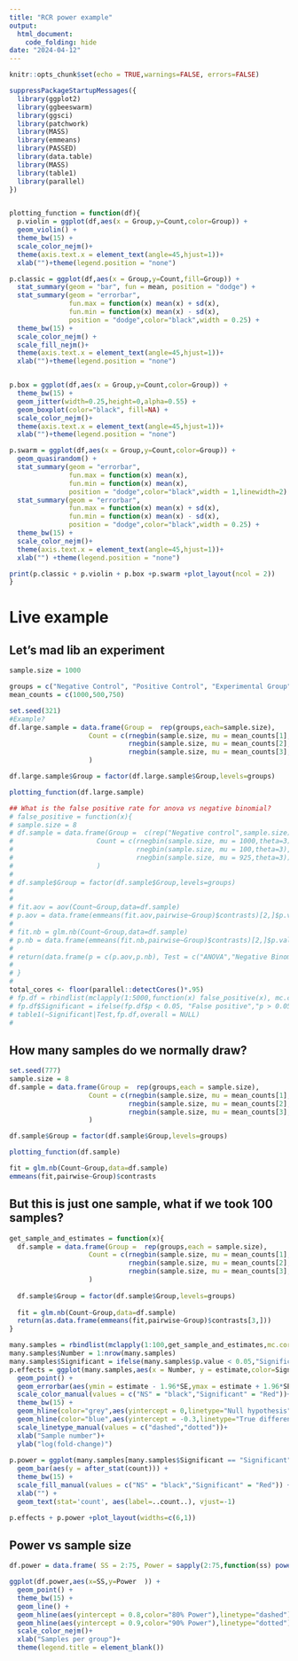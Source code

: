 ```yaml
---
title: "RCR power example"
output: 
  html_document:
    code_folding: hide
date: "2024-04-12"
---
```


```r
knitr::opts_chunk$set(echo = TRUE,warnings=FALSE, errors=FALSE)

suppressPackageStartupMessages({
  library(ggplot2)
  library(ggbeeswarm)
  library(ggsci)
  library(patchwork)
  library(MASS)
  library(emmeans)
  library(PASSED)
  library(data.table)
  library(MASS)
  library(table1)
  library(parallel)
})


plotting_function = function(df){
  p.violin = ggplot(df,aes(x = Group,y=Count,color=Group)) + 
  geom_violin() +
  theme_bw(15) +
  scale_color_nejm()+
  theme(axis.text.x = element_text(angle=45,hjust=1))+
  xlab("")+theme(legend.position = "none")

p.classic = ggplot(df,aes(x = Group,y=Count,fill=Group)) + 
  stat_summary(geom = "bar", fun = mean, position = "dodge") +
  stat_summary(geom = "errorbar", 
               fun.max = function(x) mean(x) + sd(x),
               fun.min = function(x) mean(x) - sd(x),
               position = "dodge",color="black",width = 0.25) +
  theme_bw(15) +
  scale_color_nejm() +
  scale_fill_nejm()+
  theme(axis.text.x = element_text(angle=45,hjust=1))+
  xlab("")+theme(legend.position = "none")


p.box = ggplot(df,aes(x = Group,y=Count,color=Group)) + 
  theme_bw(15) +
  geom_jitter(width=0.25,height=0,alpha=0.55) +
  geom_boxplot(color="black", fill=NA) +
  scale_color_nejm()+
  theme(axis.text.x = element_text(angle=45,hjust=1))+
  xlab("")+theme(legend.position = "none")

p.swarm = ggplot(df,aes(x = Group,y=Count,color=Group)) + 
  geom_quasirandom() + 
  stat_summary(geom = "errorbar", 
               fun.max = function(x) mean(x),
               fun.min = function(x) mean(x),
               position = "dodge",color="black",width = 1,linewidth=2) +
  stat_summary(geom = "errorbar", 
               fun.max = function(x) mean(x) + sd(x),
               fun.min = function(x) mean(x) - sd(x),
               position = "dodge",color="black",width = 0.25) +
  theme_bw(15) +
  scale_color_nejm()+
  theme(axis.text.x = element_text(angle=45,hjust=1))+
  xlab("") +theme(legend.position = "none")

print(p.classic + p.violin + p.box +p.swarm +plot_layout(ncol = 2))
}

```

# Live example {.tabset}
## Let's mad lib an experiment

```r
sample.size = 1000

groups = c("Negative Control", "Positive Control", "Experimental Group")
mean_counts = c(1000,500,750)

set.seed(321)
#Example?
df.large.sample = data.frame(Group =  rep(groups,each=sample.size),
                    Count = c(rnegbin(sample.size, mu = mean_counts[1],theta=3), #The neg control should have
                              rnegbin(sample.size, mu = mean_counts[2],theta=3), #The pos control should have
                              rnegbin(sample.size, mu = mean_counts[3],theta=3)) #The exp group should have
                    )

df.large.sample$Group = factor(df.large.sample$Group,levels=groups)

plotting_function(df.large.sample) 

```





```r

## What is the false positive rate for anova vs negative binomial?
# false_positive = function(x){
# sample.size = 8
# df.sample = data.frame(Group =  c(rep("Negative control",sample.size),rep("Positive control",sample.size),rep("Experimental group",sample.size)),
#                     Count = c(rnegbin(sample.size, mu = 1000,theta=3), #The neg control should have
#                               rnegbin(sample.size, mu = 100,theta=3), #The pos control should have
#                               rnegbin(sample.size, mu = 925,theta=3)) #The exp group should have
#                     )
# 
# df.sample$Group = factor(df.sample$Group,levels=groups)
# 
# 
# fit.aov = aov(Count~Group,data=df.sample)
# p.aov = data.frame(emmeans(fit.aov,pairwise~Group)$contrasts)[2,]$p.value
# 
# fit.nb = glm.nb(Count~Group,data=df.sample)
# p.nb = data.frame(emmeans(fit.nb,pairwise~Group)$contrasts)[2,]$p.value
# 
# return(data.frame(p = c(p.aov,p.nb), Test = c("ANOVA","Negative Binomial")))
# 
# }
# 
total_cores <- floor(parallel::detectCores()*.95)
# fp.df = rbindlist(mclapply(1:5000,function(x) false_positive(x), mc.cores = total_cores))
# fp.df$Significant = ifelse(fp.df$p < 0.05, "False positive","p > 0.05")
# table1(~Significant|Test,fp.df,overall = NULL)
# 

```


## How many samples do we normally draw?

```r

set.seed(777)
sample.size = 8
df.sample = data.frame(Group =  rep(groups,each = sample.size),
                    Count = c(rnegbin(sample.size, mu = mean_counts[1],theta=3), #The neg control should have
                              rnegbin(sample.size, mu = mean_counts[2],theta=3), #The pos control should have
                              rnegbin(sample.size, mu = mean_counts[3],theta=3)) #The exp group should have
                    )

df.sample$Group = factor(df.sample$Group,levels=groups)

plotting_function(df.sample)

fit = glm.nb(Count~Group,data=df.sample)
emmeans(fit,pairwise~Group)$contrasts

```


## But this is just one sample, what if we took 100 samples?

```r

get_sample_and_estimates = function(x){
  df.sample = data.frame(Group =  rep(groups,each = sample.size),
                    Count = c(rnegbin(sample.size, mu = mean_counts[1],theta=3), #The neg control should have
                              rnegbin(sample.size, mu = mean_counts[2],theta=3), #The pos control should have
                              rnegbin(sample.size, mu = mean_counts[3],theta=3)) #The exp group should have
                    )
  
  df.sample$Group = factor(df.sample$Group,levels=groups)
  
  fit = glm.nb(Count~Group,data=df.sample)
  return(as.data.frame(emmeans(fit,pairwise~Group)$contrasts[3,]))
}

many.samples = rbindlist(mclapply(1:100,get_sample_and_estimates,mc.cores = total_cores))
many.samples$Number = 1:nrow(many.samples)
many.samples$Significant = ifelse(many.samples$p.value < 0.05,"Significant","NS")
p.effects = ggplot(many.samples,aes(x = Number, y = estimate,color=Significant)) + 
  geom_point() + 
  geom_errorbar(aes(ymin = estimate - 1.96*SE,ymax = estimate + 1.96*SE))+
  scale_color_manual(values = c("NS" = "black","Significant" = "Red"))+
  theme_bw(15) + 
  geom_hline(color="grey",aes(yintercept = 0,linetype="Null hypothesis"),linewidth=2)+
  geom_hline(color="blue",aes(yintercept = -0.3,linetype="True difference"),linewidth=2)+
  scale_linetype_manual(values = c("dashed","dotted"))+
  xlab("Sample number")+
  ylab("log(fold-change)")
  
p.power = ggplot(many.samples[many.samples$Significant == "Significant",],aes(x =  Significant,fill=Significant)) + 
  geom_bar(aes(y = after_stat(count))) +
  theme_bw(15) +
  scale_fill_manual(values = c("NS" = "black","Significant" = "Red")) +
  xlab("") +
  geom_text(stat='count', aes(label=..count..), vjust=-1)

p.effects + p.power +plot_layout(widths=c(6,1))

```


## Power vs sample size


```r

df.power = data.frame( SS = 2:75, Power = sapply(2:75,function(ss) power_NegativeBinomial(n1 = ss, power = NULL,sig.level = 0.05/3, mu1 = mean_counts[2], mu2=mean_counts[3], theta= 3 )$power))

ggplot(df.power,aes(x=SS,y=Power  )) + 
  geom_point() + 
  theme_bw(15) +
  geom_line() +
  geom_hline(aes(yintercept = 0.8,color="80% Power"),linetype="dashed") +
  geom_hline(aes(yintercept = 0.9,color="90% Power"),linetype="dotted") +
  scale_color_nejm()+
  xlab("Samples per group")+
  theme(legend.title = element_blank())

```





